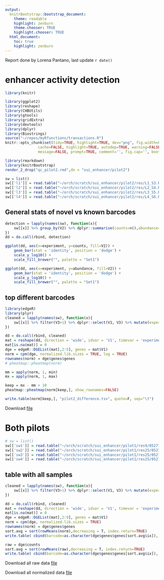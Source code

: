 ```yaml
---
output:
  knitrBootstrap::bootstrap_document:
    theme: readable
    highlight: zenburn
    theme.chooser: TRUE
    highlight.chooser: TRUE
  html_document:
    toc: true
    highlight: zenburn
---
```


Report done by Lorena Pantano, last update  `r date()`

# enhancer activity detection

```r
library(knitr)

library(ggplot2)
library(reshape)
library(CHBUtils)
library(gtools)
library(gridExtra)
library(devtools)
library(dplyr)
library(Biostrings)
source("~/repos/myRfunctions/transactions.R")
knitr::opts_chunk$set(tidy=TRUE, highlight=TRUE, dev="png", fig.width=6,fig.heigh=6,
               cache=FALSE, highlight=TRUE, autodep=TRUE, warning=FALSE, error=FALSE,
               message=FALSE, prompt=TRUE, comment='', fig.cap='', bootstrap.show.code=FALSE)
```


```r
library(rmarkdown)
library(knitrBootstrap)
render_2_drop("qc_pilot2.rmd",dn = "sui_enhancer/pilot2")
```


```r
sw = list()
sw[['l1']] = read.table("~/orch/scratch/sui_enhancer/pilot2/res/L1_S3.R1_counts.tsv")
sw[['l2']] = read.table("~/orch/scratch/sui_enhancer/pilot2/res/L2_S4.R1_counts.tsv")
sw[['l3']] = read.table("~/orch/scratch/sui_enhancer/pilot2/res/L3_S5.R1_counts.tsv")
sw[['l4']] = read.table("~/orch/scratch/sui_enhancer/pilot2/res/L4_S6.R1_counts.tsv")
```


## General stats of novel vs known barcodes

```r
detection = lapply(names(sw), function(x){
    sw[[x]] %>% group_by(V2) %>% dplyr::summarise(counts=n(),abundance=sum(V3)) %>% mutate(experiment=x)
})
dd = do.call(rbind, detection)

ggplot(dd, aes(x=experiment, y=counts, fill=V2)) +
    geom_bar(stat = 'identity', position = 'dodge') +
    scale_y_log10() +
    scale_fill_brewer("", palette = "Set1")

ggplot(dd, aes(x=experiment, y=abundance, fill=V2)) +
    geom_bar(stat = 'identity', position = 'dodge') +
    scale_y_log10() +
    scale_fill_brewer("", palette = "Set1")

```

## top different barcodes

```r
library(edgeR)
library(plyr)
cleaned = lapply(names(sw), function(x){
    sw[[x]] %>% filter(V3>1) %>% dplyr::select(V1, V3) %>% mutate(experiment=x)
})

dd = do.call(rbind, cleaned)
mat = reshape(dd, direction = 'wide', idvar = 'V1', timevar = 'experiment')
mat[is.na(mat)] = 0 
dge = edgeR::DGEList(mat[,2:5], genes = mat$V1)
norm = cpm(dge, normalized.lib.sizes = TRUE, log = TRUE)
rownames(norm) = dge$genes$genes
# pheatmap::pheatmap(norm)
```

```r
mm = apply(norm, 1, min)
mx = apply(norm, 1, max)

keep = mx - mm > 10
pheatmap::pheatmap(norm[keep,], show_rownames=FALSE)

write.table(norm[keep,], "pilot2_difference.tsv", quote=F, sep="\t")
```


Download [file](`r get_report_links("pilot2_difference.tsv")`)

# Both pilots

```r
# sw = list()
sw[['sw1']] = read.table("~/orch/scratch/sui_enhancer/pilot1/res9/052715_SW1_ATCACG_L001_R1_001_counts.tsv")
sw[['sw2']] = read.table("~/orch/scratch/sui_enhancer/pilot1/res25/052715_SW2_CGATGT_L001_R1_001_counts.tsv")
sw[['sw3']] = read.table("~/orch/scratch/sui_enhancer/pilot1/res25/052715_SW3_TTAGGC_L001_R1_001_counts.tsv")
sw[['sw4']] = read.table("~/orch/scratch/sui_enhancer/pilot1/res25/052715_SW4_TGACCA_L001_R1_001_counts.tsv")
```

## table with all samples

```r
cleaned = lapply(names(sw), function(x){
    sw[[x]] %>% filter(V3>1) %>% dplyr::select(V1, V3) %>% mutate(experiment=x)
})

dd = do.call(rbind, cleaned)
mat = reshape(dd, direction = 'wide', idvar = 'V1', timevar = 'experiment')
mat[is.na(mat)] = 0 
dge = edgeR::DGEList(mat[,2:9], genes = mat$V1)
norm = cpm(dge, normalized.lib.sizes = TRUE)
rownames(norm) = dge$genes$genes
sort.avg = sort(rowMeans(norm),decreasing = T, index.return=TRUE)
write.table( cbind(barcode=as.character(dge$genes$genes[sort.avg$ix]), round(norm[sort.avg$ix, ])), "matrix_all_norm.tsv", row.names=F, sep="\t", quote=F )

raw = dge$counts
sort.avg = sort(rowMeans(raw),decreasing = T, index.return=TRUE)
write.table( cbind(barcode=as.character(dge$genes$genes[sort.avg$ix]), raw[sort.avg$ix, ]), "matrix_all_raw.tsv", row.names=F, sep="\t", quote=F )

```


Download all raw data [file](`r get_report_links("matrix_all_raw.tsv")`)

Download all normalized data [file](`r get_report_links("matrix_all_norm.tsv")`)

